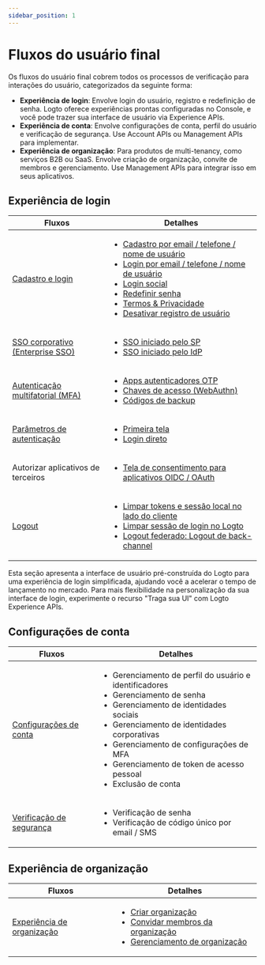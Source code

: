 ```yaml
---
sidebar_position: 1
---
```


# Fluxos do usuário final

Os fluxos do usuário final cobrem todos os processos de verificação para interações do usuário, categorizados da seguinte forma:

- **Experiência de login**: Envolve login do usuário, registro e redefinição de senha. Logto oferece experiências prontas configuradas no Console, e você pode trazer sua interface de usuário via Experience APIs.
- **Experiência de conta**: Envolve configurações de conta, perfil do usuário e verificação de segurança. Use Account APIs ou Management APIs para implementar.
- **Experiência de organização**: Para produtos de multi-tenancy, como serviços B2B ou SaaS. Envolve criação de organização, convite de membros e gerenciamento. Use Management APIs para integrar isso em seus aplicativos.

## Experiência de login

| Fluxos                                                                  | Detalhes                                                                                                                                                                                                                                                                                                                                                                                                                                                                                                                                                                   |
| ----------------------------------------------------------------------- | -------------------------------------------------------------------------------------------------------------------------------------------------------------------------------------------------------------------------------------------------------------------------------------------------------------------------------------------------------------------------------------------------------------------------------------------------------------------------------------------------------------------------------------------------------------------------- |
| [Cadastro e login](/end-user-flows/sign-up-and-sign-in)                 | <ul><li>[Cadastro por email / telefone / nome de usuário](/end-user-flows/sign-up-and-sign-in/sign-up)</li><li>[Login por email / telefone / nome de usuário](/end-user-flows/sign-up-and-sign-in/sign-in)</li><li>[Login social](/end-user-flows/sign-up-and-sign-in/social-sign-in)</li><li>[Redefinir senha](/end-user-flows/sign-up-and-sign-in/reset-password)</li><li>[Termos & Privacidade](/end-user-flows/sign-up-and-sign-in/terms-and-privacy)</li><li>[Desativar registro de usuário](/end-user-flows/sign-up-and-sign-in/disable-user-registration)</li></ul> |
| [SSO corporativo (Enterprise SSO)](/end-user-flows/enterprise-sso)      | <ul><li>[SSO iniciado pelo SP](/end-user-flows/enterprise-sso/sp-initiated-sso)</li><li>[SSO iniciado pelo IdP](/end-user-flows/enterprise-sso/idp-initiated-sso)</li></ul>                                                                                                                                                                                                                                                                                                                                                                                                |
| [Autenticação multifatorial (MFA)](/end-user-flows/mfa)                 | <ul><li>[Apps autenticadores OTP](/end-user-flows/mfa/authenticator-app-otp)</li><li>[Chaves de acesso (WebAuthn)](/end-user-flows/mfa/webauthn)</li><li>[Códigos de backup](/end-user-flows/mfa/backup-codes)</li></ul>                                                                                                                                                                                                                                                                                                                                                   |
| [Parâmetros de autenticação](/end-user-flows/authentication-parameters) | <ul><li>[Primeira tela](/end-user-flows/authentication-parameters/first-screen)</li><li>[Login direto](/end-user-flows/authentication-parameters/direct-sign-in)</li></ul>                                                                                                                                                                                                                                                                                                                                                                                                 |
| Autorizar aplicativos de terceiros                                      | <ul><li>[Tela de consentimento para aplicativos OIDC / OAuth](/end-user-flows/consent-screen)</li></ul>                                                                                                                                                                                                                                                                                                                                                                                                                                                                    |
| [Logout](/end-user-flows/sign-out)                                      | <ul><li>[Limpar tokens e sessão local no lado do cliente](/end-user-flows/sign-out/#clear-tokens-and-local-session-at-the-client-side)</li><li>[Limpar sessão de login no Logto](/end-user-flows/sign-out/#clear-sign-in-session-at-logto)</li><li>[Logout federado: Logout de back-channel](/end-user-flows/sign-out/#federated-sign-out-back-channel-logout)</li></ul>                                                                                                                                                                                                   |

Esta seção apresenta a interface de usuário pré-construída do Logto para uma experiência de login simplificada, ajudando você a acelerar o tempo de lançamento no mercado. Para mais flexibilidade na personalização da sua interface de login, experimente o recurso "Traga sua UI" com Logto Experience APIs.

## Configurações de conta

| Fluxos                                                            | Detalhes                                                                                                                                                                                                                                                                                                                      |
| ----------------------------------------------------------------- | ----------------------------------------------------------------------------------------------------------------------------------------------------------------------------------------------------------------------------------------------------------------------------------------------------------------------------- |
| [Configurações de conta](/end-user-flows/account-settings)        | <ul><li>Gerenciamento de perfil do usuário e identificadores</li><li>Gerenciamento de senha</li><li>Gerenciamento de identidades sociais</li><li>Gerenciamento de identidades corporativas</li><li>Gerenciamento de configurações de MFA</li><li>Gerenciamento de token de acesso pessoal</li><li>Exclusão de conta</li></ul> |
| [Verificação de segurança](/end-user-flows/security-verification) | <ul><li>Verificação de senha</li><li>Verificação de código único por email / SMS</li></ul>                                                                                                                                                                                                                                    |

## Experiência de organização

| Fluxos                                                                | Detalhes                                                                                                                                                                                                                                                                                                                  |
| --------------------------------------------------------------------- | ------------------------------------------------------------------------------------------------------------------------------------------------------------------------------------------------------------------------------------------------------------------------------------------------------------------------- |
| [Experiência de organização](/end-user-flows/organization-experience) | <ul><li>[Criar organização](/end-user-flows/organization-experience/create-organization)</li><li>[Convidar membros da organização](/end-user-flows/organization-experience/invite-organization-members)</li><li>[Gerenciamento de organização](/end-user-flows/organization-experience/organization-management)</li></ul> |
